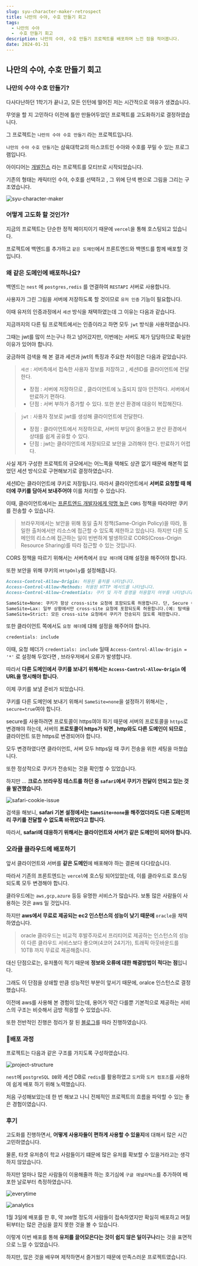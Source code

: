 ---
slug: syu-character-maker-retrospect
title: 나만의 수야, 수호 만들기 회고
tags: 
  - 나만의 수야
  -  수호 만들기 회고
description: 나만의 수야, 수호 만들기 프로젝트를 배포하며 느낀 점을 적어봅니다.
date: 2024-01-31
---
## 나만의 수야, 수호 만들기 회고

### 나만의 수야 수호 만들기?

다사다난하던 1학기가 끝나고, 모든 인턴에 떨어진 저는 시간적으로 여유가 생겼습니다.

무엇을 할 지 고민하다 이전에 틀만 만들어두었던 프로젝트를 고도화하기로 결정하였습니다.

그 프로젝트는 `나만의 수야 수호 만들기` 라는 프로젝트입니다.

`나만의 수야 수호 만들기`는 삼육대학교의 마스코트인 수야와 수호를 꾸밀 수 있는 프로그램입니다.

아이디어는 [개발진스](https://devjeans.dev-hee.com/) 라는 프로젝트를 모티브로 시작되었습니다.

기존의 형태는 캐릭터인 수야, 수호를 선택하고 , 그 위에 단색 펜으로 그림을 그리는 구조였습니다.

![syu-character-maker](/public/posts/blog/syu-character-maker-retrospect/syu-character-maker.png)

### 어떻게 고도화 할 것인가?

지금의 프로젝트는 단순한 정적 페이지이기 때문에 `vercel`을 통해 호스팅되고 있습니다.

프로젝트에 백엔드를 추가하고 `같은 도메인`에서 프론트엔드와 백엔드를 함께 배포할 것입니다.

### 왜 같은 도메인에 배포하나요?

백엔드는 `nest` 에 `postgres,redis` 를 연결하여 `RESTAPI` 서버로 사용합니다.

사용자가 그린 그림을 서버에 저장하도록 할 것이므로 `유저 인증` 기능이 필요합니다.

이때 유저의 인증과정에서 `세션` 방식을 채택하였는데 그 이유는 다음과 같습니다.

지금까지의 다른 팀 프로젝트에서는 인증이라고 하면 모두 `jwt` 방식을 사용하였습니다.

그때는 jwt를 많이 쓰는구나 하고 넘어갔지만, 이번에는 서버도 제가 담당하므로 확실한 이유가 있어야 합니다.

궁금하여 검색을 해 본 결과 세션과 jwt의 특징과 주요한 차이점은 다음과 같았습니다.

> `세션` : 서버측에서 접속한 사용자 정보를 저장하고 , 세션ID를 클라이언트에 전달한다.
> - 장점 : 서버에 저장하므로 , 클라이언트에 노출되지 않아 안전하다. 서버에서 만료하기 편하다.
> - 단점 : 서버 부하가 증가할 수 있다. 또한 분산 환경에 대응이 복잡해진다.

> `jwt` : 사용자 정보로 jwt를 생성해 클라이언트에 전달한다.
> - 장점 : 클라이언트에서 저장하므로, 서버의 부담이 줄어들고 분산 환경에서 상태를 쉽게 공유할 수 있다.
> - 단점 : jwt는 클라이언트에 저장되므로 보안을 고려해야 한다. 만료하기 어렵다.

사실 제가 구성한 프로젝트의 규모에서는 어느쪽을 택해도 상관 없기 때문에 해본적 없었던 세션 방식으로 구현해보기로 결정하였습니다.

세션ID는 클라이언트에 쿠키로 저장됩니다. 따라서 클라이언트에서 **서버로 요청할 때 헤더에 쿠키를 담아서 보내주어야** 이를 처리할 수 있습니다.

이때, 클라이언트에서는 [프론트엔드 개발자에게 악명 높은](https://evan-moon.github.io/2020/05/21/about-cors/) `CORS` 정책을 따라야만 쿠키를 전송할 수 있습니다.

> 브라우저에서는 보안을 위해 동일 출처 정책(Same-Origin Policy)을 따라, 동일한 출처에서만 리소스에 접근할 수 있도록 제한하고 있습니다.
하지만 다른 도메인의 리소스에 접근하는 일이 빈번하게 발생하므로 CORS(Cross-Origin Resource Sharing)를 따라 접근할 수 있는 것입니다.

CORS 정책을 따르기 위해서는 서버측에서 `응답 헤더`에 대해 설정을 해주어야 합니다.

또한 보안을 위해 쿠키의 `HttpOnly`를 설정해줍니다.

```markdown title="CORS 설정"
Access-Control-Allow-Origin: 허용된 출처를 나타냅니다.
Access-Control-Allow-Methods: 허용된 HTTP 메서드를 나타냅니다.
Access-Control-Allow-Credentials: 쿠키 및 자격 증명을 허용할지 여부를 나타냅니다.

SameSite=None: 쿠키가 항상 cross-site 요청에 포함되도록 허용합니다. 단, Secure 속성이 필요합니다.
SameSite=Lax: 일부 상황에서만 cross-site 요청에 포함되도록 허용합니다.(예: 탐색을 통한 GET 요청).
SameSite=Strict: 모든 cross-site 요청에서 쿠키가 전송되지 않도록 제한합니다.
```

또한 클라이언트 쪽에서도 `요청 헤더`에 대해 설정을 해주어야 합니다.

```jsx title="fetch나 axios 요청 헤더"
credentials: include
```

이때, 요청 헤더가 `credentials: include` 일때  `Access-Control-Allow-Origin = '*'` 로 설정해 두었다면 , 브라우저에서 오류가 발생합니다.

따라서 **다른 도메인에서 쿠키를 보내기 위해서는 `Access-Control-Allow-Origin` 에 URL을 명시해야 합니다.**

이제 쿠키를 보낼 준비가 되었습니다.

쿠키를 다른 도메인에 보내기 위해서 `SameSite=none`을 설정하기 위해서는 , `secure=true`여야 합니다.

secure를 사용하려면 프로토콜이 https여야 하기 때문에 서버의 프로토콜을 `https`로 변경해야 하는데, 서버의 **프로토콜이 https가 되면 , http와도 다른 도메인이 되므로** , 클라이언트 또한 https로 변경되어야 합니다.

모두 변경하였다면 클라이언트, 서버 모두 https일 때 쿠키 전송을 위한 세팅을 마쳤습니다.

또한 정상적으로 쿠키가 전송되는 것을 확인할 수 있었습니다.

하지만 … **크로스 브라우징 테스트를 하던 중 `safari`에서 쿠키가 전달이 안되고 있는 것을 발견했습니다.**

![safari-cookie-issue](/public/posts/blog/syu-character-maker-retrospect/safari-cookie-issue.png)

검색을 해보니, **safari 기본 설정에서는 `SameSite=none`을 해주었더라도 다른 도메인끼리 쿠키를 전달할 수 없도록 바뀌었다고 합니다.**

따라서, **safari에 대응하기 위해서는 클라이언트와 서버가 같은 도메인이 되어야 합니다.**

### 오라클 클라우드에 배포하기

앞서 클라이언트와 서버를 **같은 도메인**에 배포해야 하는 결론에 다다랐습니다.

따라서 기존의 프론트엔드는 `vercel`에 호스팅 되어있었는데, 이를 클라우드로 호스팅 되도록 모두 변경해야 합니다.

클라우드에는 `aws,gcp,azure` 등등 유명한 서비스가 많습니다. 보통 많은 사람들이 사용하는 것은 aws 일 것입니다.

하지만 **aws에서 무료로 제공되는 ec2 인스턴스의 성능이 낮기 때문에** `oracle`을 채택하였습니다.

> oracle 클라우드는 비교적 후발주자로서 프리티어로 제공하는 인스턴스의 성능이 다른 클라우드 서비스보다 좋으며(4코어 24기가), 트래픽 아웃바운드를 10TB 까지 무료로 제공해줍니다.
> 

대신 단점으로는, 유저풀이 적기 때문에 **정보와 오류에 대한 해결방법이 적다는 점**입니다.

그래도 이 단점을 상쇄할 만큼 성능적인 부분이 앞서기 때문에, oralce 인스턴스로 결정했습니다.

이전에 aws를 사용해 본 경험이 있는데, 용어가 약간 다를뿐 기본적으로 제공하는 서비스의 구조는 비슷해서 금방 적응할 수 있었습니다.

또한 전반적인 진행은 정리가 잘 된 [블로그](https://sonhc.tistory.com/906)를 따라 진행하였습니다.

### 배포 과정

프로젝트는 다음과 같은 구조를 가지도록 구성하였습니다.

![project-structure](/public/posts/blog/syu-character-maker-retrospect/project-structure.png)

`nest`에 `postgreSQL DB`와 세션 DB로 `redis`를 활용하였고 `도커`와 `도커 컴포즈`를 사용하여 쉽게 배포 하기 위해 노력했습니다.

처음 구성해보았는데 한 번 해보고 나니 전체적인 프로젝트의 흐름을 파악할 수 있는 좋은 경험이였습니다.

### 후기

고도화를 진행하면서, **어떻게 사용자들이 편하게 사용할 수 있을지**에 대해서 많은 시간 고민하였습니다.

물론, 타겟 유저층이 학교 사람들이기 떄문에 많은 유저를 확보할 수 있을거라고는 생각하지 않았습니다.

하지만 얼마나 많은 사람들이 이용해줄까 하는 호기심에 `구글 애널리틱스`를 추가하여 배포한 날로부터 측정하였습니다.

![everytime](/public/posts/blog/syu-character-maker-retrospect/everytime.png)

![analytics](/public/posts/blog/syu-character-maker-retrospect/analytics.png)

1월 3일에 배포를 한 후, 약 `300`명 정도의 사람들이 접속하였지만 확실히 배포하고 며칠 뒤부터는 많은 관심을 끌지 못한 것을 볼 수 있습니다. 

이렇게 이번 배포를 통해 **유저를 끌어모은다는 것이 쉽지 않은 일이구나**라는 것을 표면적으로 느낄 수 있었습니다.

하지만, 많은 것을 배우며 제작하면서 즐거웠기 때문에 만족스러운 프로젝트였습니다.

